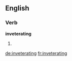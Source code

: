 ==English==

===Verb===
'''inveterating'''

# {{present participle of|inveterate}}

[[de:inveterating]]
[[fr:inveterating]]